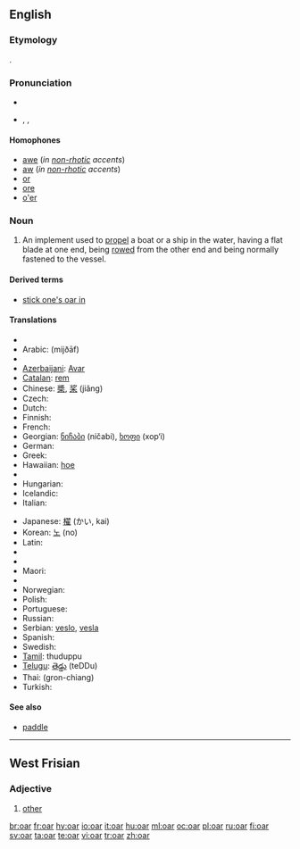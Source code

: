 ==English==

===Etymology===
{{OE.}} {{term|ar|ār|lang=ang}}.

===Pronunciation===
* {{audio|en-us-oar.ogg|Audio (US)}}
* {{enPR|ôr}}, {{IPA|/oʊr/, /ɔː(r)/}}, {{SAMPA|/O:(r)/}}
*: {{rhymes|ɔː(r)}}

====Homophones====
* [[awe]] (''in [[non-rhotic]] accents'')
* [[aw]] (''in [[non-rhotic]] accents'')
* [[or]]
* [[ore]]
* [[o'er]]

===Noun===
{{wikipedia}}
{{en-noun}}

# An implement used to [[propel]] a boat or a ship in the water, having a flat blade at one end, being [[row|rowed]] from the other end and being normally fastened to the vessel.

====Derived terms====
* [[stick one's oar in]]

====Translations====
{{trans-top|implement used to row a boat}}
* {{trreq|Albanian}}
* Arabic: {{Arab|[[مجذاف]]}} (mijðāf) {{m}}
* {{trreq|Armenian}}
* [[Azerbaijani]]: [[Avar]]
* [[Catalan]]: [[rem]] {{m}}
* Chinese: [[槳]], [[桨]] (jiǎng)
* Czech: {{t-|cs|veslo|n}}
* Dutch: {{t+|nl|riem}}
* Finnish: {{t+|fi|airo}}
* French: {{t+|fr|rame}}
* Georgian: [[ნიჩაბი]] (ničabi), [[ხოფი]] (xop‘i)
* German: {{t+|de|Ruder|n}}
* Greek: {{t+|el|κουπί|n|sc=Grek}}
* Hawaiian: [[hoe]]
* {{trreq|Hebrew}}
* Hungarian: {{t+|hu|evező}}
* Icelandic: {{t+|is|ár|f}}
* Italian: {{t-|it|remo|m}}
{{trans-mid}}
* Japanese: [[櫂]] (かい, kai)
* Korean: [[노]] (no)
* Latin: {{t-|la|remus|alt=rēmus}}
* {{trreq|Latvian}}
* {{trreq|Lithuanian}}
* Maori: {{t-|mi|hoe|xs=Maori}}
* {{trreq|Mongolian}}
* Norwegian: {{t+|no|åre|c}}
* Polish: {{t+|pl|wiosło}}
* Portuguese: {{t+|pt|remo|m}}
* Russian: {{t+|ru|весло|n|tr=vesló|sc=Cyrl}}
* Serbian: [[veslo]], [[vesla]] {{p}}
* Spanish: {{t+|es|remo|m}}
* Swedish: {{t+|sv|åra|c}}
* [[Tamil]]: thuduppu
* [[Telugu]]: [[తెడ్డు]] (teDDu)
* Thai: {{Thai|[[กรรเชียง]]}} (gron-chiang)
* Turkish: {{t+|tr|kürek}}
{{trans-bottom}}

====See also====
* [[paddle]]

----

==West Frisian==

===Adjective===
{{infl|fy|adjective}}

# [[other]]

[[br:oar]]
[[fr:oar]]
[[hy:oar]]
[[io:oar]]
[[it:oar]]
[[hu:oar]]
[[ml:oar]]
[[oc:oar]]
[[pl:oar]]
[[ru:oar]]
[[fi:oar]]
[[sv:oar]]
[[ta:oar]]
[[te:oar]]
[[vi:oar]]
[[tr:oar]]
[[zh:oar]]
